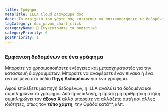 ```yaml
---
title: Γράφημα
metaTitle: ILLA Cloud Διάγραμμα doc
desc: Το στοιχείο του χάρτη σας επιτρέπει να οπτικοποιήσετε τα δεδομένα ως γραφήματα και διαγράμματα. Είναι χτισμένο χρησιμοποιώντας Chart.js.
tagCategory: doc_μενού_chart_click
categoryName: 🧬 Συγκεντρώστε τα συστατικά
categoryPriority: 6
postPriority: 1
---
```


## <h2 hidden>Γράφημα</h2>

### Εμφάνιση δεδομένων σε ένα γράφημα

Μπορείτε να χρησιμοποιήσετε ενέργειες και μετασχηματιστές για την κατασκευή διαγραμμάτων. Μπορείτε να αναφέρετε έναν πίνακα ή ένα αντικείμενο στο πεδίο **Πηγή Δεδομένων** για ένα γράφημα. 

Αφού επιλέξετε μια πηγή δεδομένων, η ILLA αναλύει τα δεδομένα και συμπληρώνει το γράφημα. Από προεπιλογή, η πρώτη μη αριθμητική στήλη συμπληρώνει τον **άξονα Χ** αλλά μπορείτε να αλλάξετε αυτή και άλλες ιδιότητες, όπως τον **τύπο χάρτη**, την Ομάδα κατά\*\*, κλπ.

<img src='https://cdn.illacloud.com/official-website/img/docs/assemble/chart1.png' alt="" />

<img src='https://cdn.illacloud.com/official-website/img/docs/assemble/chart2.png' alt="" />
